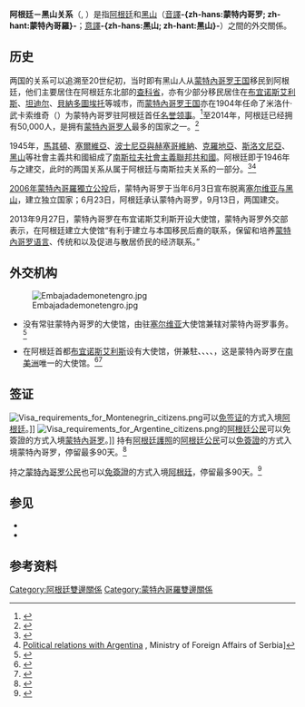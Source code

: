 {{NoteTA
|G1=地名
}}

{{Infobox Bilateral relations|阿根廷－黑山|阿根廷|黑山|map=Argentina Montenegro Locator.png|mission1=阿根廷駐塞爾維亞<br>大使館兼轄
|mission2=黑山駐阿根廷<br>大使館}}
'''阿根廷－黑山关系'''（{{lang-es|Relaciones Argentina-Montenegro}}, {{lang-cnr|Односи Аргентине и Црне Горе}}）是指[[阿根廷|阿根廷]]和[[黑山|黑山]]（[[音譯|音譯]]'''-{zh-hans:蒙特内哥罗; zh-hant:蒙特內哥羅}-'''；[[意譯|意譯]]'''-{zh-hans:黑山; zh-hant:黑山}-'''）之間的外交關係。

==历史==
两国的关系可以追溯至20世纪初，当时即有黑山人从[[蒙特內哥罗王国|蒙特內哥罗王国]]移民到阿根廷，他们主要居住在阿根廷东北部的[[查科省|查科省]]，亦有少部分移民居住在[[布宜诺斯艾利斯|布宜诺斯艾利斯]]、[[坦迪尔|坦迪尔]]、[[貝納多圖埃托|貝納多圖埃托]]等城市，而[[蒙特內哥罗王国|蒙特內哥罗王国]]亦在1904年任命了米洛什·武卡索维奇（{{lang-cnr|Miloš Vukasović}}）为蒙特內哥罗驻阿根廷首任[[名誉领事|名誉领事]]。<ref>{{cite web |author1=蒙特內哥罗外交部 |title=阿根廷 |url=https://www.gov.me/en/diplomatic-missions/embassies-and-consulates-of-montenegro/argentina |website=Embassies and consulates of Montenegro and visa regimes for foreign citizens |accessdate=2021-10-16 |language=en}}</ref>至2014年，阿根廷已经拥有{{link-en|黑山移民|Montenegrin Argentine}}50,000人，是拥有[[蒙特內哥罗人|蒙特內哥罗人]]最多的国家之一。<ref>{{cite web|url=https://www.total-montenegro-news.com/lifestyle/3042-montenegrin-diaspora-argentina |title= Montenegrin Roots Important to Diaspora in Argentina |publisher= Total Montenegro News |date= |accessdate=2019-01-13}}</ref>

1945年，[[馬其頓社會主義共和國|馬其頓]]、[[塞爾維亞社會主義共和國|塞爾維亞]]、[[波士尼亞與赫塞哥維納社會主義共和國|波士尼亞與赫塞哥維納]]、[[克羅地亞社會主義共和國|克羅地亞]]、[[斯洛文尼亞社會主義共和國|斯洛文尼亞]]、[[黑山社會主義共和國|黑山]]等社會主義共和國組成了[[南斯拉夫社會主義聯邦共和國|南斯拉夫社會主義聯邦共和國]]。阿根廷即于1946年与之建交，此时的两国关系从属于阿根廷与南斯拉夫关系的一部分。<ref>{{cite web|url=http://www.rtcg.me/vijesti/dijaspora/66019/sirom-svijeta-pola-miliona-crnogoraca.html|title=Širom svijeta pola miliona Crnogoraca|website=Rtcg.me|accessdate=2 January 2018|archive-date=2017-08-16|archive-url=https://web.archive.org/web/20170816062248/http://www.rtcg.me/vijesti/dijaspora/66019/sirom-svijeta-pola-miliona-crnogoraca.html|dead-url=yes}}</ref><ref>[http://www.mfa.gov.rs/Policy/Bilaterala/Argentina/basic_e.html Political relations with Argentina] {{Webarchive|url=https://web.archive.org/web/20090814100338/http://www.mfa.gov.rs/Policy/Bilaterala/Argentina/basic_e.html |date=2009-08-14 }}, Ministry of Foreign Affairs of Serbia]</ref>

[[2006年蒙特內哥羅獨立公投|2006年蒙特內哥羅獨立公投]]后，蒙特內哥罗于当年6月3日宣布脱离[[塞尔维亚与黑山|塞尔维亚与黑山]]，建立独立国家；6月23日，阿根廷承认蒙特內哥罗，9月13日，两国建交。

2013年9月27日，蒙特內哥罗在布宜诺斯艾利斯开设大使馆，蒙特內哥罗外交部表示，在阿根廷建立大使馆“有利于建立与本国移民后裔的联系，保留和培养[[蒙特內哥罗语|蒙特內哥罗语言]]、传统和{{link-en|蒙特內哥罗文化|Culture of Montenegro|文化}}以及促进与散居侨民的经济联系。”

==外交机构==

[[File:Embajadademonetengro.jpg|thumb]]

* {{flag|Argentina}}没有常驻蒙特內哥罗的大使馆，由驻[[塞尔维亚|塞尔维亚]]大使馆兼辖对蒙特內哥罗事务。<ref>{{cite web|url= http://www.mvp.gov.me/en/sections/Missions/Diplomatic-Missions-to-Montenegro/argentina |title= Diplomatic Missions to Montenegro |publisher= {{link-en|蒙特內哥羅外交部|Ministry of Foreign Affairs and European Integration of Montenegro}} |date= |accessdate=2020-09-14}}</ref>

* {{flag|Montenegro}}在阿根廷首都[[布宜诺斯艾利斯|布宜诺斯艾利斯]]设有大使馆，併兼駐{{BOL}}、{{BRA}}、{{CHI}}、{{PAR}}、{{URU}}，这是蒙特內哥罗在[[南美洲|南美洲]]唯一的大使馆。<ref>{{cite web|url=https://balkaninsight.com/2013/09/27/montenegro-opens-embassy-to-boost-communication-with-diaspora-in-argentina/ |title= Montenegro Opens Embassy In Argentina to Boost Diaspora |publisher=BalkanInsight |date= |accessdate=2013-09-27}}</ref><ref>{{cite web|url=https://m.cdm.me/english/bolivia-descendants-of-montenegrin-emigrants-gathered-for-the-first-time/ |title=Bolivia: Descendants of Montenegrin emigrants gathered for the first time |publisher=Cafe del Montenegro |date= |accessdate=2018-03-26}}</ref>

==签证==

[[File:Visa_requirements_for_Montenegrin_citizens.png|thumb]]可以[[簽證#免签证|免签证]]的方式入境[[阿根廷|阿根廷]]。]]
[[File:Visa_requirements_for_Argentine_citizens.png|thumb]]的[[阿根廷人口|阿根廷公民]]可以免簽證的方式入境[[蒙特內哥罗|蒙特內哥罗]]。]]
{{see also|阿根廷簽證政策|阿根廷公民簽證要求}}
{{see also|{{link-en|蒙特內哥羅簽證政策|Visa policy of Montenegro}}|{{link-en|蒙特內哥羅公民簽證要求|Visa requirements for Montenegrin citizens}}}}
持有[[阿根廷護照|阿根廷護照]]的[[阿根廷人口|阿根廷公民]]可以[[簽證#签证优惠待遇|免簽證]]的方式入境蒙特內哥罗，停留最多90天。<ref>{{Timatic|nationality=AR|destination=ME}}</ref>

持{{link-en|蒙特內哥羅護照|Montenegrin passport}}之[[蒙特內哥罗人口|蒙特內哥罗公民]]也可以[[簽證#签证优惠待遇|免簽證]]的方式入境[[阿根廷|阿根廷]]，停留最多90天。<ref>{{Timatic|nationality=ME|destination=AR}}</ref>

==参见==
*{{link-en|蒙特內哥罗裔阿根廷人|Montenegrin Argentine}} 
*{{link-en|阿根廷外交|Foreign relations of Argentina}}


==参考资料==
{{reflist|30em}}


{{阿根廷外交|state=autocollapse}}
{{蒙特內哥羅外交|state=autocollapse}}
[[Category:阿根廷雙邊關係|Category:阿根廷雙邊關係]]
[[Category:蒙特內哥羅雙邊關係|Category:蒙特內哥羅雙邊關係]]